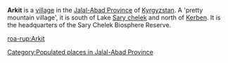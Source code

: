 {{Infobox settlement
|official_name = Arkit
|native_name =
|pushpin_map            =Kyrgyzstan
|mapsize                =200px
|coordinates_display    = inline,title
|coordinates_region     = KG
|subdivision_type       = Country
|subdivision_name       = [[Kyrgyzstan]]
|subdivision_type1      = Province
|subdivision_name1      = [[Jalal-Abad Province]]
|leader_title           =
|leader_name            =
|established_title      =
|established_date       =
|area_total_km2           =
|area_footnotes           =
|population_as_of         =
|population_total =
|population_density_km2   =
|timezone               =UTC +5
|utc_offset             =
|timezone_DST           =
|utc_offset_DST         =
|latd=41 |latm=48 |lats=0 |latNS=N
|longd=71|longm= 57|longs=0 |longEW=E
|elevation_m = 1320
|area_code              =
|website                =
}}

'''Arkit''' is a [[village]] in the [[Jalal-Abad Province]] of [[Kyrgyzstan]]. A 'pretty mountain village', it is south of Lake [[Sary chelek]] and north of [[Kerben]].  It is the headquarters of the Sary Chelek Biosphere Reserve.

[[Category:Populated places in Jalal-Abad Province]]


{{JalalAbad-geo-stub}}
[[roa-rup:Arkit]]
